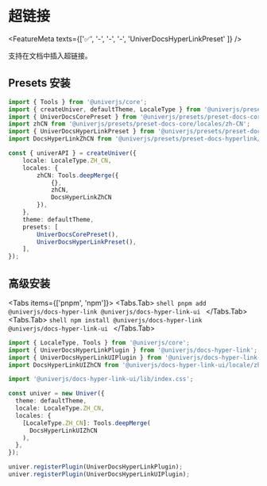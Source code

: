 
# 超链接

<FeatureMeta texts={['✅', '-', '-', '-', 'UniverDocsHyperLinkPreset' ]} />

支持在文档中插入超链接。

## Presets 安装

```typescript {5-6,14,20}
import { Tools } from '@univerjs/core';
import { createUniver, defaultTheme, LocaleType } from '@univerjs/presets';
import { UniverDocsCorePreset } from '@univerjs/presets/preset-docs-core';
import zhCN from '@univerjs/presets/preset-docs-core/locales/zh-CN';
import { UniverDocsHyperLinkPreset } from '@univerjs/presets/preset-docs-hyperlink';
import DocsHyperLinkZhCN from '@univerjs/presets/preset-docs-hyperlink/locale/zh-CN';

const { univerAPI } = createUniver({
    locale: LocaleType.ZH_CN,
    locales: {
        zhCN: Tools.deepMerge({
            {},
            zhCN,
            DocsHyperLinkZhCN 
        }),
    },
    theme: defaultTheme,
    presets: [
        UniverDocsCorePreset(),
        UniverDocsHyperLinkPreset(),
    ],
});
```

## 高级安装

<Tabs items={['pnpm', 'npm']}>
  <Tabs.Tab>
    ```shell
    pnpm add @univerjs/docs-hyper-link @univerjs/docs-hyper-link-ui
    ```
  </Tabs.Tab>
  <Tabs.Tab>
    ```shell
    npm install @univerjs/docs-hyper-link @univerjs/docs-hyper-link-ui
    ```
  </Tabs.Tab>
</Tabs>

```typescript {2-4,6,12, 18-19}
import { LocaleType, Tools } from '@univerjs/core';
import { UniverDocsHyperLinkPlugin } from '@univerjs/docs-hyper-link';
import { UniverDocsHyperLinkUIPlugin } from '@univerjs/docs-hyper-link-ui';
import DocsHyperLinkUIZhCN from '@univerjs/docs-hyper-link-ui/locale/zh-CN';

import '@univerjs/docs-hyper-link-ui/lib/index.css';

const univer = new Univer({
  theme: defaultTheme,
  locale: LocaleType.ZH_CN,
  locales: {
    [LocaleType.ZH_CN]: Tools.deepMerge(
      DocsHyperLinkUIZhCN
    ),
  },
});

univer.registerPlugin(UniverDocsHyperLinkPlugin);
univer.registerPlugin(UniverDocsHyperLinkUIPlugin);
```
